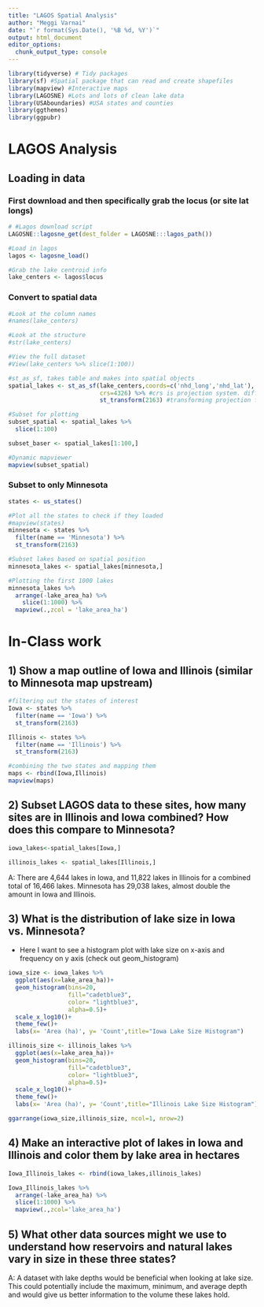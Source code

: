 ```yaml
---
title: "LAGOS Spatial Analysis"
author: "Meggi Varnai"
date: "`r format(Sys.Date(), '%B %d, %Y')`"
output: html_document
editor_options: 
  chunk_output_type: console
---
```




```r
library(tidyverse) # Tidy packages
library(sf) #Spatial package that can read and create shapefiles 
library(mapview) #Interactive maps
library(LAGOSNE) #Lots and lots of clean lake data
library(USAboundaries) #USA states and counties
library(ggthemes)
library(ggpubr)
```


# LAGOS Analysis


## Loading in data


### First download and then specifically grab the locus (or site lat longs)

```r
# #Lagos download script
LAGOSNE::lagosne_get(dest_folder = LAGOSNE:::lagos_path())

#Load in lagos
lagos <- lagosne_load()

#Grab the lake centroid info
lake_centers <- lagos$locus

```



### Convert to spatial data
```r
#Look at the column names
#names(lake_centers)

#Look at the structure
#str(lake_centers)

#View the full dataset
#View(lake_centers %>% slice(1:100))

#st_as_sf, takes table and makes into spatial objects
spatial_lakes <- st_as_sf(lake_centers,coords=c('nhd_long','nhd_lat'),
                          crs=4326) %>% #crs is projection system. diff codes
                          st_transform(2163) #transforming projection for map view

#Subset for plotting
subset_spatial <- spatial_lakes %>%
  slice(1:100) 

subset_baser <- spatial_lakes[1:100,]

#Dynamic mapviewer
mapview(subset_spatial)

```


### Subset to only Minnesota

```r
states <- us_states()

#Plot all the states to check if they loaded
#mapview(states)
minnesota <- states %>%
  filter(name == 'Minnesota') %>%
  st_transform(2163)

#Subset lakes based on spatial position
minnesota_lakes <- spatial_lakes[minnesota,]

#Plotting the first 1000 lakes
minnesota_lakes %>%
  arrange(-lake_area_ha) %>%
    slice(1:1000) %>%
  mapview(.,zcol = 'lake_area_ha')
```



# In-Class work


## 1) Show a map outline of Iowa and Illinois (similar to Minnesota map upstream)

```r
#filtering out the states of interest
Iowa <- states %>%
  filter(name == 'Iowa') %>%
  st_transform(2163)

Illinois <- states %>%
  filter(name == 'Illinois') %>%
  st_transform(2163)

#combining the two states and mapping them
maps <- rbind(Iowa,Illinois)
mapview(maps)
```



## 2) Subset LAGOS data to these sites, how many sites are in Illinois and Iowa combined? How does this compare to Minnesota?

```r
iowa_lakes<-spatial_lakes[Iowa,]

illinois_lakes <- spatial_lakes[Illinois,]

```
A: There are 4,644 lakes in Iowa, and 11,822 lakes in Illinois for a combined total of 16,466 lakes. Minnesota has 29,038 lakes, almost double the amount in Iowa and Illinois. 

## 3) What is the distribution of lake size in Iowa vs. Minnesota?

- Here I want to see a histogram plot with lake size on x-axis and frequency on 
y axis (check out geom_histogram)

```r
iowa_size <- iowa_lakes %>%
  ggplot(aes(x=lake_area_ha))+
  geom_histogram(bins=20,
                 fill="cadetblue3",
                 color= "lightblue3",
                 alpha=0.5)+
  scale_x_log10()+
  theme_few()+
  labs(x= 'Area (ha)', y= 'Count',title="Iowa Lake Size Histogram")

illinois_size <- illinois_lakes %>%
  ggplot(aes(x=lake_area_ha))+
  geom_histogram(bins=20,
                 fill="cadetblue3",
                 color= "lightblue3",
                 alpha=0.5)+
  scale_x_log10()+
  theme_few()+
  labs(x= 'Area (ha)', y= 'Count',title="Illinois Lake Size Histogram")

ggarrange(iowa_size,illinois_size, ncol=1, nrow=2)
```


## 4) Make an interactive plot of lakes in Iowa and Illinois and color them by lake area in hectares

```r
Iowa_Illinois_lakes <- rbind(iowa_lakes,illinois_lakes) 

Iowa_Illinois_lakes %>%
  arrange(-lake_area_ha) %>%
  slice(1:1000) %>%
  mapview(.,zcol='lake_area_ha')

```


## 5) What other data sources might we use to understand how reservoirs and natural lakes vary in size in these three states? 

A: A dataset with lake depths would be beneficial when looking at lake size. This could potentially include the maximum, minimum, and average depth and would give us better information to the volume these lakes hold. 

